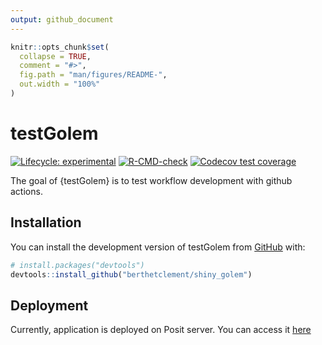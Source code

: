 ```yaml
---
output: github_document
---
```


<!-- README.md is generated from README.Rmd. Please edit that file -->

```r
knitr::opts_chunk$set(
  collapse = TRUE,
  comment = "#>",
  fig.path = "man/figures/README-",
  out.width = "100%"
)
```

# testGolem

<!-- badges: start -->
[![Lifecycle: experimental](https://img.shields.io/badge/lifecycle-experimental-orange.svg)](https://lifecycle.r-lib.org/articles/stages.html#experimental)
[![R-CMD-check](https://github.com/berthetclement/shiny_golem/actions/workflows/R-CMD-check.yaml/badge.svg)](https://github.com/berthetclement/shiny_golem/actions/workflows/R-CMD-check.yaml)
[![Codecov test coverage](https://codecov.io/gh/berthetclement/shiny_golem/graph/badge.svg)](https://app.codecov.io/gh/berthetclement/shiny_golem)
<!-- badges: end -->

The goal of {testGolem} is to test workflow development with github actions.

## Installation

You can install the development version of testGolem from [GitHub](https://github.com/) with:

``` r
# install.packages("devtools")
devtools::install_github("berthetclement/shiny_golem")
```

## Deployment

Currently, application is deployed on Posit server. You can access it [here](https://devappcbe.shinyapps.io/testGolem/)
